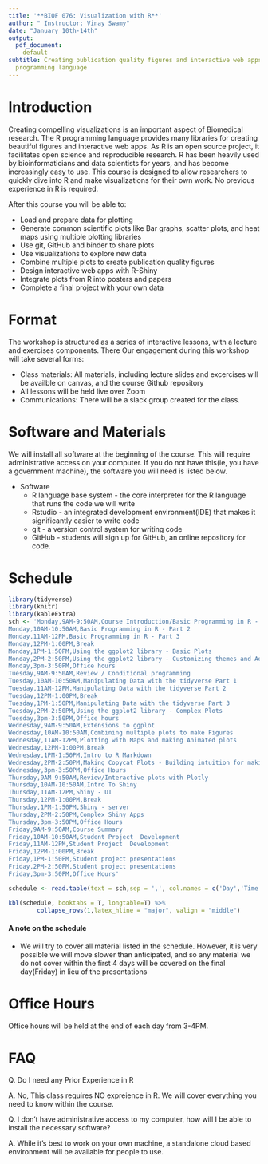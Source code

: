 ```yaml
---
title: '**BIOF 076: Visualization with R**'
author: " Instructor: Vinay Swamy"
date: "January 10th-14th"
output: 
  pdf_document:
    default
subtitle: Creating publication quality figures and interactive web apps with the R
  programming language
---
```


# Introduction
Creating compelling visualizations is an important aspect of Biomedical research. The R programming language provides many libraries for creating beautiful figures and interactive web apps. As R is an open source project, it facilitates open science and reproducible research. R has been heavily used by bioinformaticians and data scientists for years, and has become increasingly easy to use. This course is designed to allow researchers to quickly dive into R and make visualizations for their own work. No previous experience in R is required. 

After this course you will be able to:

* Load and prepare data for plotting
* Generate common scientific plots like Bar graphs, scatter plots, and heat maps using multiple plotting libraries 
* Use git, GitHub and binder to share plots
* Use visualizations to explore new data
* Combine multiple plots to create publication quality figures 
* Design interactive web apps with R-Shiny 
* Integrate plots from R into posters and papers
* Complete a final project with your own data

# Format
The workshop is structured as a series of interactive lessons, with a lecture and exercises components. There 
Our engagement during this workshop will take several forms: 

* Class materials: All materials, including lecture slides and excercises will be availble on canvas, and the course Github repository
* All lessons will be held live over Zoom
* Communications: There will be a slack group created for the class.
 
# Software and Materials 
We will install all software at the beginning of the course. This will require administrative access on your computer. If you do not have this(ie, you have a government machine), the software you will need is listed below. 

* Software
  + R language base system -  the core interpreter for the R language that runs the code we will write
  + Rstudio - an integrated development environment(IDE) that makes it significantly easier to write code
  + git - a version control system for writing code
  + GitHub - students will sign up for GitHub, an online repository for code. 
  
# Schedule

```r
library(tidyverse)
library(knitr)
library(kableExtra)
sch <- 'Monday,9AM-9:50AM,Course Introduction/Basic Programming in R - Part 1
Monday,10AM-10:50AM,Basic Programming in R - Part 2
Monday,11AM-12PM,Basic Programming in R - Part 3
Monday,12PM-1:00PM,Break
Monday,1PM-1:50PM,Using the ggplot2 library - Basic Plots 
Monday,2PM-2:50PM,Using the ggplot2 library - Customizing themes and Aesthetics
Monday,3pm-3:50PM,Office hours 
Tuesday,9AM-9:50AM,Review / Conditional programming 
Tuesday,10AM-10:50AM,Manipulating Data with the tidyverse Part 1
Tuesday,11AM-12PM,Manipulating Data with the tidyverse Part 2
Tuesday,12PM-1:00PM,Break 
Tuesday,1PM-1:50PM,Manipulating Data with the tidyverse Part 3  
Tuesday,2PM-2:50PM,Using the ggplot2 library - Complex Plots
Tuesday,3pm-3:50PM,Office hours
Wednesday,9AM-9:50AM,Extensions to ggplot 
Wednesday,10AM-10:50AM,Combining multiple plots to make Figures 
Wednesday,11AM-12PM,Plotting with Maps and making Animated plots 
Wednesday,12PM-1:00PM,Break 
Wednesday,1PM-1:50PM,Intro to R Markdown 
Wednesday,2PM-2:50PM,Making Copycat Plots - Building intuition for making novel plots 
Wednesday,3pm-3:50PM,Office Hours 
Thursday,9AM-9:50AM,Review/Interactive plots with Plotly
Thursday,10AM-10:50AM,Intro To Shiny 
Thursday,11AM-12PM,Shiny - UI
Thursday,12PM-1:00PM,Break 
Thursday,1PM-1:50PM,Shiny - server
Thursday,2PM-2:50PM,Complex Shiny Apps 
Thursday,3pm-3:50PM,Office Hours
Friday,9AM-9:50AM,Course Summary 
Friday,10AM-10:50AM,Student Project  Development
Friday,11AM-12PM,Student Project  Development
Friday,12PM-1:00PM,Break 
Friday,1PM-1:50PM,Student project presentations 
Friday,2PM-2:50PM,Student project presentations 
Friday,3pm-3:50PM,Office Hours'

schedule <- read.table(text = sch,sep = ',', col.names = c('Day','Time','Topic'))

```
```r
kbl(schedule, booktabs = T, longtable=T) %>% 
        collapse_rows(1,latex_hline = "major", valign = "middle")
```

#### A note on the schedule 
- We will try to cover all material listed in the schedule. However, it is very possible we will move slower than anticipated, and so any material we do not cover within the first 4 days will be covered on the final day(Friday) in lieu of the presentations

# Office Hours
Office hours will be held at the end of each day from 3-4PM. 

# FAQ

Q. Do I need any Prior Experience in R

A. No, This class requires NO expreience in R. We will cover everything you need to know within the course.

Q. I don't have administrative access to my computer, how will I be able to install the necessary software?

A. While it's best to work on your own machine, a standalone cloud based environment will be available for people to use.





